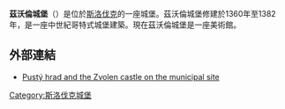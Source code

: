 '''茲沃倫城堡'''（{{lang-sk|Zvolenský zámok}}）是位於[[斯洛伐克|斯洛伐克]]的一座城堡。茲沃倫城堡修建於1360年至1382年，是一座中世紀哥特式城堡建築。現在茲沃倫城堡是一座美術館。
== 外部連結 ==
* [http://www.zvolen.net/main.php?id_menu=5228&firmy_slovenska_flag=0 Pustý hrad and the Zvolen castle on the municipal site] {{Wayback|url=http://www.zvolen.net/main.php?id_menu=5228&firmy_slovenska_flag=0 |date=20120206075226 }}
{{coord|48|34|23|N|19|07|38|E|display=title}}
[[Category:斯洛伐克城堡|Category:斯洛伐克城堡]]